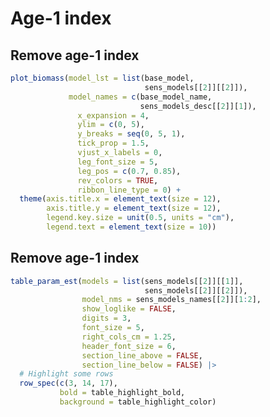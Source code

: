 # Age-1 index

## Remove age-1 index
```r
plot_biomass(model_lst = list(base_model,
                              sens_models[[2]][[2]]),
             model_names = c(base_model_name,
                             sens_models_desc[[2]][1]),
               x_expansion = 4,
               ylim = c(0, 5),
               y_breaks = seq(0, 5, 1),
               tick_prop = 1.5,
               vjust_x_labels = 0,
               leg_font_size = 5,
               leg_pos = c(0.7, 0.85),
               rev_colors = TRUE,
               ribbon_line_type = 0) +
  theme(axis.title.x = element_text(size = 12),
        axis.title.y = element_text(size = 12),
        legend.key.size = unit(0.5, units = "cm"),
        legend.text = element_text(size = 10))
```

## Remove age-1 index
```r
table_param_est(models = list(sens_models[[2]][[1]],
                              sens_models[[2]][[2]]),
                model_nms = sens_models_names[[2]][1:2],
                show_loglike = FALSE,
                digits = 3,
                font_size = 5,
                right_cols_cm = 1.25,
                header_font_size = 6,
                section_line_above = FALSE,
                section_line_below = FALSE) |>
  # Highlight some rows
  row_spec(c(3, 14, 17),
           bold = table_highlight_bold,
           background = table_highlight_color)

```
